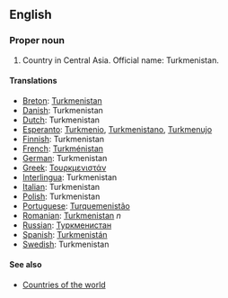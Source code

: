 ==English==

===Proper noun===

# Country in Central Asia. Official name: Turkmenistan.
====Translations====
*[[Breton]]: [[Turkmenistan]]
*[[Danish]]: Turkmenistan
*[[Dutch]]: Turkmenistan
*[[Esperanto]]: [[Turkmenio]], [[Turkmenistano]], [[Turkmenujo]]
*[[Finnish]]: Turkmenistan
*[[French]]: [[Turkménistan]]
*[[German]]: Turkmenistan
*[[Greek]]: [[Τουρκμενιστάν]]
*[[Interlingua]]: Turkmenistan
*[[Italian]]: Turkmenistan
*[[Polish]]: Turkmenistan
*[[Portuguese]]: [[Turquemenistão]]
*[[Romanian]]: [[Turkmenistan]] ''n''
*[[Russian]]: [[Туркменистан]]
*[[Spanish]]: [[Turkmenistán]]
*[[Swedish]]: Turkmenistan

====See also====
*[[Countries of the world]]